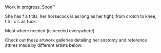 
Work in progress, Soon&trade;

She has f a t tits, her horsecock is as long as her tight; from crotch to knee, t h i c c as fuck.

Meat where needed (is needed everywhere)

<StyledBlockquote blockquoteType={BlockquoteType.Info}>
Check out these artwork galleries detailing her anatomy and reference attires made by different artists below:
</StyledBlockquote>